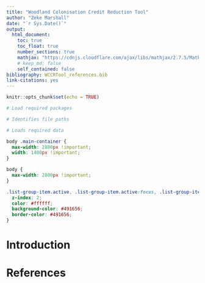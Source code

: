 ```yaml
---
title: "Woodland Colonisation Credit Reduction Tool"
author: "Zeke Marshall"
date: "`r Sys.Date()`"
output: 
  html_document:
    toc: true
    toc_float: true
    number_sections: true
    mathjax: "https://cdnjs.cloudflare.com/ajax/libs/mathjax/2.7.5/MathJax.js?config=TeX-AMS_CHTML.js"
    # keep_md: false
    self_contained: false
bibliography: WCCRTool_references.bib
link-citations: yes
---
```


```r
knitr::opts_chunk$set(echo = TRUE)

# Load required packages

# Identifies file paths

# Loads required data


```


```css

body .main-container {
  max-width: 2800px !important;
  width: 1400px !important;
}

body {
  max-width: 2800px !important;
}

.list-group-item.active, .list-group-item.active:focus, .list-group-item.active:hover {
  z-index: 2;
  color: #ffffff;
  background-color: #491656;
  border-color: #491656;
}

```
    
# Introduction


# References